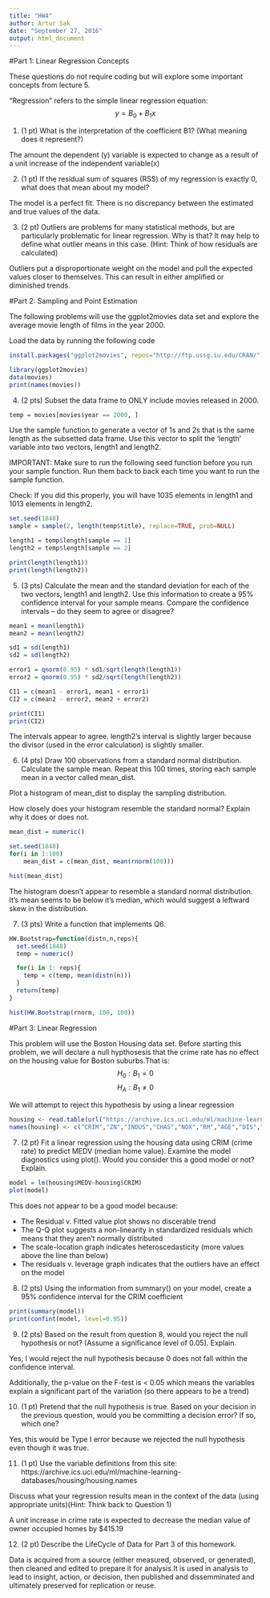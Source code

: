 ```yaml
---
title: "HW4"
author: Artur Sak
date: "September 27, 2016"
output: html_document
---
```


#Part 1: Linear Regression Concepts

These questions do not require coding but will explore some important concepts from lecture 5.

"Regression" refers to the simple linear regression equation:
$$y = B_0 + B_1 x$$

1. (1 pt) What is the interpretation of the coefficient B1? (What meaning does it represent?)

The amount the dependent (y) variable is expected to change as a result of a unit increase of the independent variable(x)

2. (1 pt) If the residual sum of squares (RSS) of my regression is exactly 0, what does that mean about my model?

The model is a perfect fit. There is no discrepancy between the estimated and true values of the data.

3. (2 pt) Outliers are problems for many statistical methods, but are particularly problematic for linear regression. Why is that? It may help to define what outlier means in this case. (Hint: Think of how residuals are calculated)

Outliers put a disproportionate weight on the model and pull the expected values closer to themselves. This can result in either amplified or diminished trends.

#Part 2: Sampling and Point Estimation

The following problems will use the ggplot2movies data set and explore the average movie length of films in the year 2000.

Load the data by running the following code
```r

install.packages("ggplot2movies", repos="http://ftp.ussg.iu.edu/CRAN/")
```

```r

library(ggplot2movies)
data(movies)
print(names(movies))
```

4. (2 pts) Subset the data frame to ONLY include movies released in 2000.

```r

temp = movies[movies$year == 2000, ]
```

Use the sample function to generate a vector of 1s and 2s that is the same length as the subsetted data frame. Use this vector to split the 'length' variable into two vectors, length1 and length2.

IMPORTANT: Make sure to run the following seed function before you run your sample function. Run them back to back each time you want to run the sample function.

Check: If you did this properly, you will have 1035 elements in length1 and 1013 elements in length2.

```r

set.seed(1848)
sample = sample(2, length(temp$title), replace=TRUE, prob=NULL)

length1 = temp$length[sample == 1]
length2 = temp$length[sample == 2]

print(length(length1))
print(length(length2))
```

5. (3 pts) Calculate the mean and the standard deviation for each of the two vectors, length1 and length2. Use this information to create a 95% confidence interval for your sample means. Compare the confidence intervals -- do they seem to agree or disagree?

```r

mean1 = mean(length1)
mean2 = mean(length2)

sd1 = sd(length1)
sd2 = sd(length2)

error1 = qnorm(0.95) * sd1/sqrt(length(length1))
error2 = qnorm(0.95) * sd2/sqrt(length(length2))

CI1 = c(mean1 - error1, mean1 + error1)
CI2 = c(mean2 - error2, mean2 + error2)

print(CI1)
print(CI2)
```

The intervals appear to agree. length2's interval is slightly larger because the divisor (used in the error calculation) is slightly smaller.

6. (4 pts) Draw 100 observations from a standard normal distribution. Calculate the sample mean. Repeat this 100 times, storing each sample mean in a vector called mean_dist.

Plot a histogram of mean_dist to display the sampling distribution.

How closely does your histogram resemble the standard normal? Explain why it does or does not.

```r

mean_dist = numeric()

set.seed(1848)
for(i in 1:100)
	mean_dist = c(mean_dist, mean(rnorm(100)))

hist(mean_dist)
```

The histogram doesn't appear to resemble a standard normal distribution. It's mean seems to be below it's median, which would suggest a leftward skew in the distribution.

7. (3 pts) Write a function that implements Q6.

```r

HW.Bootstrap=function(distn,n,reps){
  set.seed(1848)
  temp = numeric()

  for(i in 1: reps){
  	temp = c(temp, mean(distn(n)))
  }
  return(temp)
}

hist(HW.Bootstrap(rnorm, 100, 100))
```

#Part 3: Linear Regression

This problem will use the Boston Housing data set.
Before starting this problem, we will declare a null hypthosesis that the crime rate has no effect on the housing value for Boston suburbs.That is: 
$$H_0: B_1 = 0$$
$$H_A: B_1 \neq 0$$

We will attempt to reject this hypothesis by using a linear regression

```r

housing <- read.table(url("https://archive.ics.uci.edu/ml/machine-learning-databases/housing/housing.data"),sep="")
names(housing) <- c("CRIM","ZN","INDUS","CHAS","NOX","RM","AGE","DIS","RAD","TAX","PTRATIO","B","LSTAT","MEDV")

```

7. (2 pt) Fit a linear regression using the housing data using CRIM (crime rate) to predict MEDV (median home value). Examine the model diagnostics using plot(). Would you consider this a good model or not? Explain.

```r

model = lm(housing$MEDV~housing$CRIM)
plot(model)
```

This does not appear to be a good model because:

* The Residual v. Fitted value plot shows no discerable trend
* The Q-Q plot suggests a non-linearity in standardized residuals which means that they aren't normally distributed
* The scale-location graph indicates heteroscedasticity (more values above the line than below)
* The residuals v. leverage graph indicates that the outliers have an effect on the model

8. (2 pts) Using the information from summary() on your model, create a 95% confidence interval for the CRIM coefficient 

```r

print(summary(model))
print(confint(model, level=0.95))
```

9. (2 pts) Based on the result from question 8, would you reject the null hypothesis or not? (Assume a significance level of 0.05). Explain.

Yes, I would reject the null hypothesis because 0 does not fall within the confidence interval.

Additionally, the p-value on the F-test is < 0.05 which means the variables explain a significant part of the variation (so there appears to be a trend)


10. (1 pt) Pretend that the null hypothesis is true. Based on your decision in the previous question, would you be committing a decision error? If so, which one?

Yes, this would be Type I error because we rejected the null hypothesis even though it was true.

11. (1 pt) Use the variable definitions from this site: https://archive.ics.uci.edu/ml/machine-learning-databases/housing/housing.names 

Discuss what your regression results mean in the context of the data (using appropriate units)(Hint: Think back to Question 1)

A unit increase in crime rate is expected to decrease the median value of owner occupied homes by $415.19

12. (2 pt) Describe the LifeCycle of Data for Part 3 of this homework.

Data is acquired from a source (either measured, observed, or generated), then cleaned and edited to prepare it for analysis.It is used in analysis to lead to insight, action, or decision, then published and dissemminated and ultimately preserved for replication or reuse.